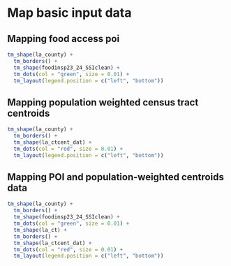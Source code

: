 # Map basic input data

## Mapping food access poi

```r
tm_shape(la_county) +
  tm_borders() +
  tm_shape(foodinsp23_24_SSIclean) +
  tm_dots(col = "green", size = 0.01) +
  tm_layout(legend.position = c("left", "bottom"))

```

## Mapping population weighted census tract centroids

```r
tm_shape(la_county) +
  tm_borders() +
  tm_shape(la_ctcent_dat) +
  tm_dots(col = "red", size = 0.01) +
  tm_layout(legend.position = c("left", "bottom"))

```

## Mapping POI and population-weighted centroids data

```r
tm_shape(la_county) +
  tm_borders() +
  tm_shape(foodinsp23_24_SSIclean) +
  tm_dots(col = "green", size = 0.01) +
  tm_shape(la_ct) +
  tm_borders() +
  tm_shape(la_ctcent_dat) +
  tm_dots(col = "red", size = 0.01) +
  tm_layout(legend.position = c("left", "bottom"))

```
